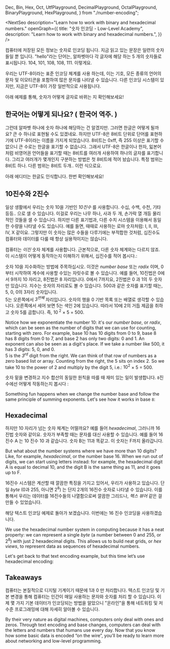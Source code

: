   Dec,
  Bin,
  Hex,
  Oct,
  UtfPlayground,
  DecimalPlayground,
  OctalPlayground,
  BinaryPlayground,
  HexPlayground,
} from "./number-encoding";

<NextSeo
  description="Learn how to work with binary and hexadecimal numbers."
  openGraph={{
    title: "숫자 인코딩 - Low-Level Academy",
    description: "Learn how to work with binary and hexadecimal numbers.",
  }}
/>

컴퓨터에 저장된 모든 정보는 숫자로 인코딩 됩니다.
지금 읽고 있는 문장은 일련의 숫자들일 뿐 입니다. "hello"라는 단어는, 알파벳마다 각 글자에 해당 하는 5 개의 숫자들로 표시됩니다. <Dec>104</Dec>, <Dec>101</Dec>, <Dec>108</Dec>, <Dec>108</Dec>, <Dec>111</Dec>. 이렇게요.

우리는 UTF-8이라는 표준 인코딩 체계를 사용 하는데, 이는 기호, 모든 종류의 언어의 문자 및 이모티콘을 포함하여 많은 문자를 나타낼 수 있습니다. 다른 인코딩 시스템이 있지만, 지금은 UTF-8이 가장 일반적으로 사용됩니다.

아래 예제를 통해, 숫자가 어떻게 글자로 바뀌는 지 확인해보세요!

## 한국어는 어떻게 되나요? ( 한국어 역주. )
그런데 알파벳 하나에 숫자 하나에 해당하는 건 알겠지만. 그러면 한글은 어떻게 될까요? 큰 수 하나로 표현될 수도 있겠네요. 하지만 UTF-8은 8비트 단위로 단어를 표현하기에 UTF-8이라는 이름을 가지게 되었습니다. 8비트는 0xff, 즉 255 이상은 표기할 수 없으니 큰 수로는 한글을 표기할 수 없습니다.
그래서 UTF-8은 한글이나 한자, 읿본어처럼 비영어권 언어들을 표기할 때는 8비트를 여러개 사용하여 하나의 글자를 표기합니다. 그리고 여러개가 몇개인지 구분하는 방법은 첫 8비트에 적어 놨습니다. 특정 범위는 8비트 하나. 다른 범위는 8비트 두개.. 이런 식으로요.

아래 에디터는 한글도 인식합니다. 한번 확인해보세요!

<UtfPlayground base={10} />

## 10진수와 2진수

일상 생활에서 우리는 숫자 10을 기반인 _10진수_ 를 사용합니다. 수십, 수백, 수천, 기타등등.. 으로 샐 수 있습니다.
이걸로 우리는 나무 하나, 사과 두 개, 손가락 열 개등 물리적인 것들을 샐 수 있습니다.
하지만 다른 표기법과, 다른 수치 시스템을 이용해서 동일한 수량을 나타낼 수도 있습니다.
예를 들면, 때때로 사용하는 로마 숫자처럼: I, II, III, IV, X 같이요.
그렇지만 이 숫자는 많은 수들을 다루기에는 부적합한 것처럼, 십진수도 컴퓨터와 데이터를 다룰 때 항상 실용적이지는 않습니다.

<DecimalPlayground>
  컴퓨터는 <em>이진</em> 숫자 체계를 사용합니다.
  근본적으로, 다른 숫자 체계와는 다르지 않죠.
  이 시스템이 어떻게 동작하는지 이해하기 위해서, 십진수를 적어 봅시다.:&nbsp;
</DecimalPlayground>

숫자 <Dec>10</Dec>을 지수화하는 방법에 주목하십시오. 이것은 _number base_ 또는 _radix_ 이며, 0부터 시작하여 계수에 사용할 수있는 자릿수로 볼 수 있습니다.
예를 들어, <Dec>10</Dec>진법은 <Dec>0</Dec>에서 <Dec>9</Dec>까지 10 자리고, <Dec>8</Dec>진법은 8 자리입니다. <Oct>0</Oct>에서 <Oct> 7</Oct>까지요,  <Dec>2</Dec>진법은 <Bin> 0</Bin> 과 <Bin>1</Bin>의 두 숫자만 있습니다. 지수는 숫자의 자리로도 볼 수 있습니다.
<Dec>500</Dec>과 같은 숫자를 표기할 때는, <Dec>5</Dec>, <Dec>0</Dec>, <Dec>0</Dec>의 3자리 숫자입니다. <br/><Dec>5</Dec>는 오른쪽에서 _3<sup>번째</sup>_ 자리입니다. 숫자의 행을 0 기반 목록 또는 배열로 생각할 수 있습니다.
오른쪽에서 세어 보면 <Dec>5</Dec>는 색인 <Dec>2</Dec>에 있습니다. 따라서 <Dec>10</Dec>에 <Dec>2</Dec>의 거듭 제곱을 취하고 숫자 <Dec>5</Dec>를 곱합니다. 즉, <Dec>10<sup> 2</sup> </Dec> × <Dec>5</Dec> = <Dec>500</Dec>.

Notice how we exponentiate the number <Dec>10</Dec>: it's our _number base_, or _radix_, which can be seen as the number of digits that we can use for counting, starting with zero.
For example, base <Dec>10</Dec> has 10 digits from <Dec>0</Dec> to <Dec>9</Dec>, base <Dec>8</Dec> has 8 digits from <Oct>0</Oct> to <Oct>7</Oct>, and base <Dec>2</Dec> has only two digits: <Bin>0</Bin> and <Bin>1</Bin>. An exponent can also be seen as a digit's place.
If we take a number like <Dec>500</Dec>, it has 3 digits: <Dec>5</Dec>, <Dec>0</Dec>, and <Dec>0</Dec>.<br/><Dec>5</Dec> is the _3<sup>rd</sup>_ digit from the right. We can think of that row of numbers as a zero based list or array. Counting from the right, the <Dec>5</Dec> sits on index <Dec>2</Dec>. So we take <Dec>10</Dec> to the power of <Dec>2</Dec> and multiply by the digit <Dec>5</Dec>, i.e.: <Dec>10<sup>2</sup></Dec> × <Dec>5</Dec> = <Dec>500</Dec>.

숫자 밑을 변경하고 지수 합산의 동일한 원칙을 따를 때 재미 있는 일이 발생합니다.
`8`진수에선 어떻게 작동하는지 봅시다 :

Something fun happens when we change the number base and follow the same principle of summing exponents.
Let's see how it works in base `8`:

<OctalPlayground />

<BinaryPlayground />

## Hexadecimal

하지만 10 자리가 넘는 숫자 체계는 어떨까요? 예를 들어 _hexadecimal_, 그러니까 16 진법 숫자와 같이요.
숫자가 부족할 때는 문자를 대신 사용할 수 있습니다. 예를 들어 16 진수 <Hex> A </Hex>는 10 진수 <Dec> 10 </Dec>과 같습니다.
숫자 <Hex>B</Hex>는 <Dec>11</Dec>과 똑같고. 이 숫자는 <Hex>F</Hex>까지 올라갑니다.

But what about the number systems where we have more than 10 digits? Like, for example, _hexadecimal_, or the number base 16.
When we run out of digits, we can start using letters instead: for example, the hexadecimal digit <Hex>A</Hex> is equal to decimal <Dec>10</Dec>, and
the digit <Hex>B</Hex> is the same thing as <Dec>11</Dec>, and it goes up to <Hex>F</Hex>.

<HexPlayground />

16진수 시스템은 계산할 때 깔끔한 특징을 가지고 있어서, 우리가 사용하고 있습니다. 단일 _byte_ (<Dec>0</Dec>과 <Dec>255</Dec>, 아니면 2<sup>8</sup>) 는 단지 2개의 16진수 숫자로 나타낼 수 있습니다.
이를 통해서 우리는 데이터를 16진수들의 나열함으로써 깔끔한 그리드나, _헥스 뷰어_ 같은 걸 만들 수 있었습니다.

해당 텍스트 인코딩 예제로 돌아가 보겠습니다. 이번에는 16 진수 인코딩을 사용하겠습니다.

We use the hexadecimal number system in computing because it has a neat property: we can represent a single _byte_ (a number between <Dec>0</Dec>
and <Dec>255</Dec>, or 2<sup>8</sup>) with just 2 hexadecimal digits. This allows us to build neat grids, or _hex views_,
to represent data as sequences of hexadecimal numbers.

Let's get back to that text encoding example, but this time let’s use hexadecimal encoding:

<UtfPlayground base={16} />

## Takeaways

컴퓨터는 본질적으로 디지털 기계이기 때문에 1과 0 만 처리합니다. 텍스트 인코딩 및 기본 변경을 통해
컴퓨터는 인간이 매일 사용하는 문자와 숫자를 처리 할 수 있습니다. 이제 몇 가지 기본 데이터가 인코딩되는 방법을 알았으니
"온라인"을 통해 네트워킹 및 저수준 프로그래밍에 대해 자세히 알아볼 수 있습니다.

By their very nature as digital machines, computers only deal with ones and zeros. Through text encoding and base changes,
computers can deal with the letters and numbers that humans use every day. Now that you know how some basic data is encoded
“on the wire”, you’ll be ready to learn more about networking and low-level programming.
